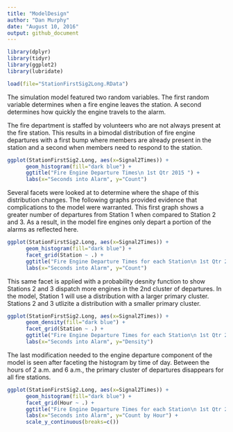 ```yaml
---
title: "ModelDesign"
author: "Dan Murphy"
date: "August 10, 2016"
output: github_document
---
```


```r
library(dplyr)
library(tidyr)
library(ggplot2)
library(lubridate)

load(file="StationFirstSig2Long.RData")
```

The simulation model featured two random variables.  The first random variable determines when a fire engine leaves the station.  A second determines how quickly the engine travels to the alarm.  

The fire department is staffed by volunteers who are not always present at the fire station.  This results in a bimodal distribution of fire engine departures with a first bump where members are already present in the station and a second when members need to respond to the station.  


```r
ggplot(StationFirstSig2.Long, aes(x=Signal2Times)) + 
      geom_histogram(fill="dark blue") + 
      ggtitle("Fire Engine Departure Times\n 1st Qtr 2015 ") + 
      labs(x="Seconds into Alarm", y="Count")

```

Several facets were looked at to determine where the shape of this distribution changes.  The following graphs provided evidence that complications to the model were warranted.  This first graph shows a greater number of departures from Station 1 when compared to Station 2 and 3.  As a result, in the model fire engines only depart a portion of the alarms as reflected here.   

```r
ggplot(StationFirstSig2.Long, aes(x=Signal2Times)) + 
      geom_histogram(fill="dark blue") +
      facet_grid(Station ~ .) + 
      ggtitle("Fire Engine Departure Times for each Station\n 1st Qtr 2015 ") + 
      labs(x="Seconds into Alarm", y="Count")

```

This same facet is applied with a probability desnity function to show Stations 2 and 3 dispatch more engines in the 2nd cluster of departures.  In the model, Station 1 will use a distribution with a larger primary cluster.  Stations 2 and 3 utlizite a distribution with a smaller primary cluster.  

```r
ggplot(StationFirstSig2.Long, aes(x=Signal2Times)) + 
      geom_density(fill="dark blue") +
      facet_grid(Station ~ .) + 
      ggtitle("Fire Engine Departure Times for each Station\n 1st Qtr 2015 ") + 
      labs(x="Seconds into Alarm", y="Density")

```

The last modification needed to the engine departure component of the model is seen after faceting the histogram by time of day.  Between the hours of 2 a.m. and 6 a.m., the primary cluster of departures disappears for all fire stations.  

```r
ggplot(StationFirstSig2.Long, aes(x=Signal2Times)) + 
      geom_histogram(fill="dark blue") +
      facet_grid(Hour ~ .) + 
      ggtitle("Fire Engine Departure Times for each Station\n 1st Qtr 2015 ") + 
      labs(x="Seconds into Alarm", y="Count by Hour") +
      scale_y_continuous(breaks=c())
```
